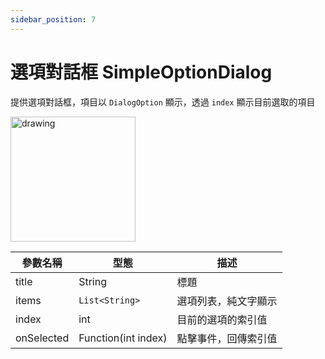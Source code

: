 ```yaml
---
sidebar_position: 7
---
```


# 選項對話框 SimpleOptionDialog

提供選項對話框，項目以 `DialogOption` 顯示，透過 `index` 顯示目前選取的項目

 <img src="../../images/widgets/simple_option_dialog.jpg" alt="drawing" width="200"/>

| 參數名稱                         | 型態                             | 描述                             |
| ------------------------------- | ------------------------------- | ------------------------------- |
| title | String | 標題 |
| items | `List<String>` | 選項列表，純文字顯示 |
| index | int | 目前的選項的索引值 |
| onSelected | Function(int index) | 點擊事件，回傳索引值 |